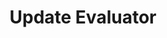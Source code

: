 ---
title: Update Evaluator
openapi: patch /test_framework/v1/scenarios/{id}/
slug: update-evaluator
---